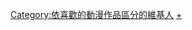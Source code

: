 {{noteTA
|1=zh-cn:我的女神; zh-hk:我的愛神; zh-tw:幸運女神;
}}
[[Category:依喜歡的動漫作品區分的維基人|Category:依喜歡的動漫作品區分的維基人]]
[[Category:幸運女神|+]]